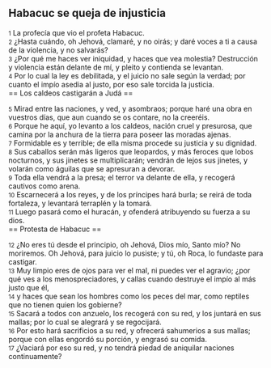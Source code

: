 == Habacuc se queja de injusticia ==

{{anchor|1}} <small>1</small> La profecía que vio el profeta Habacuc.<br>
{{anchor|2}} <small>2</small> ¿Hasta cuándo, oh Jehová, clamaré, y no oirás; y daré voces a ti a causa de la violencia, y no salvarás?<br>
{{anchor|3}} <small>3</small> ¿Por qué me haces ver iniquidad, y haces que vea molestia? Destrucción y violencia están delante de mí, y pleito y contienda se levantan.<br>
{{anchor|4}} <small>4</small> Por lo cual la ley es debilitada, y el juicio no sale según la verdad; por cuanto el impío asedia al justo, por eso sale torcida la justicia.<br>
== Los caldeos castigarán a Judá ==

{{anchor|5}} <small>5</small> Mirad entre las naciones, y ved, y asombraos; porque haré una obra en vuestros días, que aun cuando se os contare, no la creeréis.<br>
{{anchor|6}} <small>6</small> Porque he aquí, yo levanto a los caldeos, nación cruel y presurosa, que camina por la anchura de la tierra para poseer las moradas ajenas.<br>
{{anchor|7}} <small>7</small> Formidable es y terrible; de ella misma procede su justicia y su dignidad.<br>
{{anchor|8}} <small>8</small> Sus caballos serán más ligeros que leopardos, y más feroces que lobos nocturnos, y sus jinetes se multiplicarán; vendrán de lejos sus jinetes, y volarán como águilas que se apresuran a devorar.<br>
{{anchor|9}} <small>9</small> Toda ella vendrá a la presa; el terror va delante de ella, y recogerá cautivos como arena.<br>
{{anchor|10}} <small>10</small> Escarnecerá a los reyes, y de los príncipes hará burla; se reirá de toda fortaleza, y levantará terraplén y la tomará.<br>
{{anchor|11}} <small>11</small> Luego pasará como el huracán, y ofenderá atribuyendo su fuerza a su dios.<br>
== Protesta de Habacuc ==

{{anchor|12}} <small>12</small> ¿No eres tú desde el principio, oh Jehová, Dios mío, Santo mío? No moriremos. Oh Jehová, para juicio lo pusiste; y tú, oh Roca, lo fundaste para castigar.<br>
{{anchor|13}} <small>13</small> Muy limpio eres de ojos para ver el mal, ni puedes ver el agravio; ¿por qué ves a los menospreciadores, y callas cuando destruye el impío al más justo que él,<br>
{{anchor|14}} <small>14</small> y haces que sean los hombres como los peces del mar, como reptiles que no tienen quien los gobierne?<br>
{{anchor|15}} <small>15</small> Sacará a todos con anzuelo, los recogerá con su red, y los juntará en sus mallas; por lo cual se alegrará y se regocijará.<br>
{{anchor|16}} <small>16</small> Por esto hará sacrificios a su red, y ofrecerá sahumerios a sus mallas; porque con ellas engordó su porción, y engrasó su comida.<br>
{{anchor|17}} <small>17</small> ¿Vaciará por eso su red, y no tendrá piedad de aniquilar naciones continuamente?<br>
